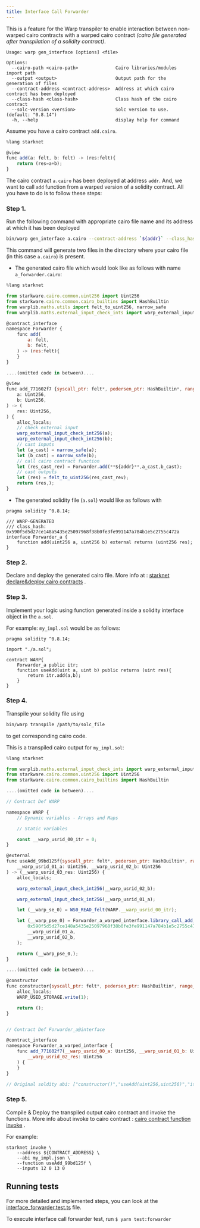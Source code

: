 ```yaml
---
title: Interface Call Forwarder
---
```


This is a feature for the Warp transpiler to enable interaction between non-warped cairo contracts with a warped cairo contract _(cairo file generated after transpilation of a solidity contract)_.

```text
Usage: warp gen_interface [options] <file>

Options:
  --cairo-path <cairo-path>              Cairo libraries/modules import path
  --output <output>                      Output path for the generation of files
  --contract-address <contract-address>  Address at which cairo contract has been deployed
  --class-hash <class-hash>              Class hash of the cairo contract
  --solc-version <version>               Solc version to use. (default: "0.8.14")
  -h, --help                             display help for command
```

Assume you have a cairo contract `add.cairo`.

```js
%lang starknet

@view
func add(a: felt, b: felt) -> (res:felt){
    return (res=a+b);
}
```

The cairo contract `a.cairo` has been deployed at address `addr`. And, we want to call `add` function from a warped version of a solidity contract. All you have to do is to follow these steps:

### Step 1.

Run the following command with appropriate cairo file name and its address at which it has been deployed

```sh
bin/warp gen_interface a.cairo --contract-address `${addr}` --class_hash `${cairo_contract_class_hash}`
```

This command will generate two files in the directory where your cairo file (in this case `a.cairo`) is present.

- The generated cairo file which would look like as follows with name `a_forwarder.cairo`:

```js
%lang starknet

from starkware.cairo.common.uint256 import Uint256
from starkware.cairo.common.cairo_builtins import HashBuiltin
from warplib.maths.utils import felt_to_uint256, narrow_safe
from warplib.maths.external_input_check_ints import warp_external_input_check_int256

@contract_interface
namespace Forwarder {
    func add(
        a: felt,
        b: felt,
    ) -> (res:felt){
    }
}

....(omitted code in between)....

@view
func add_771602f7 {syscall_ptr: felt*, pedersen_ptr: HashBuiltin*, range_check_ptr: felt}(
    a: Uint256,
    b: Uint256,
) -> (
    res: Uint256,
) {
    alloc_locals;
    // check external input
    warp_external_input_check_int256(a);
    warp_external_input_check_int256(b);
    // cast inputs
    let (a_cast) = narrow_safe(a);
    let (b_cast) = narrow_safe(b);
    // call cairo contract function
    let (res_cast_rev) = Forwarder.add(**${addr}**,a_cast,b_cast);
    // cast outputs
    let (res) = felt_to_uint256(res_cast_rev);
    return (res,);
}
```

- The generated solidity file (`a.sol`) would like as follows with

```solidity
pragma solidity ^0.8.14;

/// WARP-GENERATED
/// class_hash: 0x590f5d5d27ce148a5435e25097968f38b0fe3fe991147a784b1e5c2755c472a
interface Forwarder_a {
    function add(uint256 a, uint256 b) external returns (uint256 res);
}
```

### Step 2.

Declare and deploy the generated cairo file. More info at : [starknet declare&deploy cairo contracts](https://www.cairo-lang.org/docs/hello_starknet/intro.html#declare-the-contract-on-the-starknet-testnet) .

### Step 3.

Implement your logic using function generated inside a solidity interface object in the `a.sol`.

For example: `my_impl.sol` would be as follows:

```solidity
pragma solidity ^0.8.14;

import "./a.sol";

contract WARP{
    Forwarder_a public itr;
    function useAdd(uint a, uint b) public returns (uint res){
        return itr.add(a,b);
    }
}
```

### Step 4.

Transpile your solidity file using

```sh
bin/warp transpile /path/to/solc_file
```

to get corresponding cairo code.

This is a transpiled cairo output for `my_impl.sol`:

```js
%lang starknet

from warplib.maths.external_input_check_ints import warp_external_input_check_int256
from starkware.cairo.common.uint256 import Uint256
from starkware.cairo.common.cairo_builtins import HashBuiltin

....(omitted code in between)....

// Contract Def WARP

namespace WARP {
    // Dynamic variables - Arrays and Maps

    // Static variables

    const __warp_usrid_00_itr = 0;
}

@external
func useAdd_99bd125f{syscall_ptr: felt*, pedersen_ptr: HashBuiltin*, range_check_ptr: felt}(
    __warp_usrid_01_a: Uint256, __warp_usrid_02_b: Uint256
) -> (__warp_usrid_03_res: Uint256) {
    alloc_locals;

    warp_external_input_check_int256(__warp_usrid_02_b);

    warp_external_input_check_int256(__warp_usrid_01_a);

    let (__warp_se_0) = WS0_READ_felt(WARP.__warp_usrid_00_itr);

    let (__warp_pse_0) = Forwarder_a_warped_interface.library_call_add_771602f7(
        0x590f5d5d27ce148a5435e25097968f38b0fe3fe991147a784b1e5c2755c472a,
        __warp_usrid_01_a,
        __warp_usrid_02_b,
    );

    return (__warp_pse_0,);
}

....(omitted code in between)....

@constructor
func constructor{syscall_ptr: felt*, pedersen_ptr: HashBuiltin*, range_check_ptr: felt}() {
    alloc_locals;
    WARP_USED_STORAGE.write(1);

    return ();
}


// Contract Def Forwarder_a@interface

@contract_interface
namespace Forwarder_a_warped_interface {
    func add_771602f7(__warp_usrid_00_a: Uint256, __warp_usrid_01_b: Uint256) -> (
        __warp_usrid_02_res: Uint256
    ) {
    }
}

// Original soldity abi: ["constructor()","useAdd(uint256,uint256)","itr()"]
```

### Step 5.

Compile & Deploy the transpiled output cairo contract and invoke the functions. More info about invoke to cairo contract : [cairo contract function invoke](https://www.cairo-lang.org/docs/hello_starknet/intro.html#interact-with-the-contract) .

For example:

```
starknet invoke \
    --address ${CONTRACT_ADDRESS} \
    --abi my_impl.json \
    --function useAdd_99bd125f \
    --inputs 12 0 13 0
```

## Running tests

For more detailed and implemented steps, you can look at the [interface_forwarder.test.ts](https://github.com/NethermindEth/warp/blob/develop/tests/interface_call_forwarder/interface_forwarder.test.ts) file.

To execute interface call forwarder test, run `$ yarn test:forwarder`
